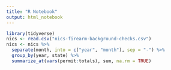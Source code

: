 ```yaml
---
title: "R Notebook"
output: html_notebook
---
```


```r
library(tidyverse)
nics <- read.csv("nics-firearm-background-checks.csv")
nics <- nics %>% 
  separate(month, into = c("year", "month"), sep = "-") %>% 
  group_by(year, state) %>% 
  summarize_at(vars(permit:totals), sum, na.rm = TRUE)
```


